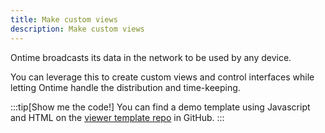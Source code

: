```yaml
---
title: Make custom views
description: Make custom views
---
```


Ontime broadcasts its data in the network to be used by any device.

You can leverage this to create custom views and control interfaces while letting Ontime handle the distribution and time-keeping.

:::tip[Show me the code!]
You can find a demo template using Javascript and HTML on the [viewer template repo](https://github.com/cpvalente/Ontime-viewer-template-v2) in GitHub.
:::
